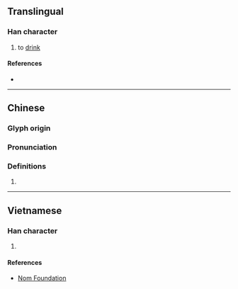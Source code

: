 {{character info}}
==Translingual==

===Han character===
{{Han char|rn=76|rad=欠|as=06|sn=10|four=87682|canj=ORNO|ids=⿰合欠}}

# to [[drink]]

====References====
* {{Han ref|kx=0567.290|dkj=16071|dj=0956.020|hdz=32138.180|uh=6B31|ud=27441|bh=D1F8|bd=53752}}

----

==Chinese==
{{zh-forms|alt=𣣹}}

===Glyph origin===
{{Han etym}}

===Pronunciation===
{{zh-pron
|m=hē,xiá
|c=hot3,hap6
|mn=hap
|mc=y
|oc=y
|ma=
|cat=v
}}
{{zh-attn-split}}

===Definitions===
{{zh-hanzi}}

# {{rfdef|zh}}

----

==Vietnamese==

===Han character===
{{vi-readings|reading=hát}}

# {{nomof|hát|to [[sing]]}}

====References====
* [http://nomfoundation.org/common/nom_details.php?codepoint=6b31 Nom Foundation]